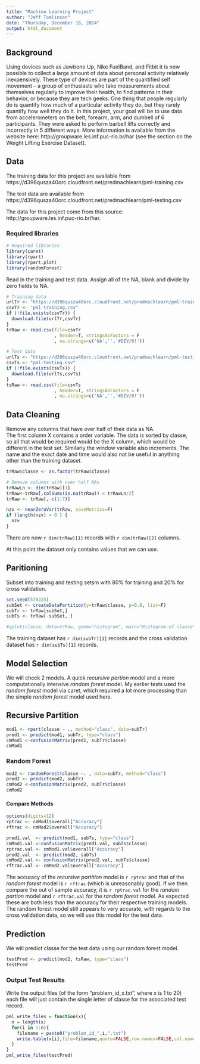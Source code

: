 ```yaml
---
title: "Machine Learning Project"
author: "Jeff Tomlinson"
date: "Thursday, December 18, 2014"
output: html_document
---
```


## Background

 Using devices such as Jawbone Up, Nike FuelBand, and Fitbit it is now possible
 to collect a large amount of data about personal activity relatively
 inexpensively. These type of devices are part of the quantified self movement
 – a group of enthusiasts who take measurements about themselves regularly to
 improve their health, to find patterns in their behavior, or because they are
 tech geeks. One thing that people regularly do is quantify how much of a
 particular activity they do, but they rarely quantify how well they do it. In
 this project, your goal will be to use data from accelerometers on the belt,
 forearm, arm, and dumbell of 6 participants. They were asked to perform
 barbell lifts correctly and incorrectly in 5 different ways. More information
 is available from the website here: http://groupware.les.inf.puc-rio.br/har
 (see the section on the Weight Lifting Exercise Dataset).
 
## Data

The training data for this project are available from
https://d396qusza40orc.cloudfront.net/predmachlearn/pml-training.csv

The test data are available from 
https://d396qusza40orc.cloudfront.net/predmachlearn/pml-testing.csv

The data for this project come from this source: http://groupware.les.inf.puc-rio.br/har.

### Required libraries
```r
# Required libraries
library(caret)
library(rpart)
library(rpart.plot)
library(randomForest)

```

Read in the training and test data. Assign all of the NA, blank and divide by zero 
fields to NA.
```r

# Training data
urlTr <- "https://d396qusza40orc.cloudfront.net/predmachlearn/pml-training.csv"
csvTr <- "pml-training.csv"
if (!file.exists(csvTr)) {
  download.file(urlTr,csvTr)
}
trRaw <- read.csv(file=csvTr
                  , header=T, stringsAsFactors = F
                  , na.strings=c('NA','','#DIV/0!'))

# Test data
urlTs <- "https://d396qusza40orc.cloudfront.net/predmachlearn/pml-testing.csv"
csvTs <- "pml-testing.csv"
if (!file.exists(csvTs)) {
  download.file(urlTs,csvTs)
}
tsRaw <- read.csv(file=csvTs
                  , header=T, stringsAsFactors = F
                  , na.strings=c('NA','','#DIV/0!'))

```

## Data Cleaning

Remove any columns that have over half of their data as NA.  
The first column X contains a order variable.  The data is sorted by classe,
so all that would be required would be the X column, which would be 
different in the test set.  Similarly the window variable also increments.
The name and the exact date and time would also not be useful in anything
other than the training dataset.

```r
trRaw$classe <- as.factor(trRaw$classe)  

# Remove columns with over half NAs
trRawLn <- dim(trRaw)[1]
trRaw<-trRaw[,colSums(is.na(trRaw)) < trRawLn/2]
trRaw <- trRaw[,-c(1:7)]

nzv <- nearZeroVar(trRaw, saveMetrics=F)
if (length(nzv) > 0 ) {
  nzv
}

```
There are now `r dim(trRaw)[1]` records with `r dim(trRaw)[2]` columns.

At this point the dataset only contains values that we can use.

## Paritioning

Subset into training and testing setsm with 80% for training and 20% for cross
validation.
```r
set.seed(570225)
subSet <- createDataPartition(y=trRaw$classe, p=0.8, list=F)
subTr <- trRaw[subSet,]
subTs <- trRaw[-subSet, ]

#qplot(classe, data=trRaw, geom="histogram", main="Histogram of classe", xlab="Classe")

```

The training dataset has `r dim(subTr)[1]` records and the cross validation dataset 
has `r dim(subTs)[1]` records.

## Model Selection

We will check 2 models.  A quick *recursive partion* model and a more computationally intensive
*random forest* model.  My earlier tests used the *random forest* model via caret, 
which required a lot more processing than the simple *random forest* model used here.

## Recursive Partition
```r
mod1 <- rpart(classe ~ ., method="class", data=subTr)
pred1 <- predict(mod1, subTr, type="class")
cmMod1 <-confusionMatrix(pred1, subTr$classe)
cmMod1
```

### Random Forest
```r
mod2 <- randomForest(classe ~. , data=subTr, method="class")
pred2 <- predict(mod2, subTr)
cmMod2 <-confusionMatrix(pred2, subTr$classe)
cmMod2
```

#### Compare Methods
```r
options(digits=12)
rptrac <- cmMod1$overall["Accuracy"]
rftrac <- cmMod2$overall["Accuracy"]

pred1.val  <- predict(mod1, subTs, type="class")
cmMod1.val <-confusionMatrix(pred1.val, subTs$classe)
rptrac.val <- cmMod1.val$overall["Accuracy"]
pred2.val  <- predict(mod2, subTs)
cmMod2.val <- confusionMatrix(pred2.val, subTs$classe)
rftrac.val <- cmMod2.val$overall["Accuracy"]
```

The accuracy of the *recursive partition* model is `r rptrac` and that of the *random forest* model 
is `r rftrac` (which is unreasonably good). If we then compare the out of sample accuracy, 
it is `r rptrac.val` for the *random partion* model and `r rftrac.val` for the *random forest* 
model.  As expected these are both less than the accuracy for their respective
training models.  The random forest model still appears to very accurate, with regards
to the cross validation data, so we will use this model for the test data.

## Prediction
We will predict classe for the test data using our random forest model.

```r
testPred <- predict(mod2, tsRaw, type="class")
testPred
```

### Output Test Results
Write the output files (of the form "problem_id_x.txt", where x is 1 to 20)
each file will just contain the single letter of classe for the associated 
test record.

```r
pml_write_files = function(x){
  n = length(x)
  for(i in 1:n){
    filename = paste0("problem_id_",i,".txt")
    write.table(x[i],file=filename,quote=FALSE,row.names=FALSE,col.names=FALSE)
  }
}
pml_write_files(testPred)
```








